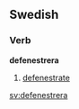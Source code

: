==Swedish==
{{sv-verb|defenstrera|defenstrerar|defenstrerade|defenstrerat|defenstrera|defenstrerande|defenstrerad}}
===Verb===
'''defenestrera'''
#[[defenestrate]]

[[sv:defenestrera]]